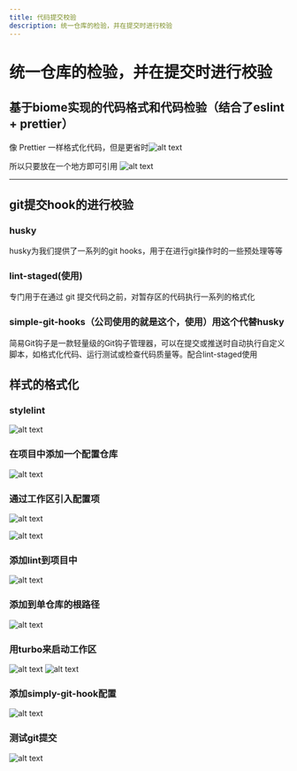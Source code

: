---
title: 代码提交校验
description: 统一仓库的检验，并在提交时进行校验
---


# 统一仓库的检验，并在提交时进行校验

## 基于biome实现的代码格式和代码检验（结合了eslint + prettier）

像 Prettier 一样格式化代码，但是更省时![alt text](./image.png)

所以只要放在一个地方即可引用 ![alt text](./image-1.png)

---

## git提交hook的进行校验

### husky

husky为我们提供了一系列的git hooks，用于在进行git操作时的一些预处理等等

### lint-staged(使用)

专门用于在通过 git 提交代码之前，对暂存区的代码执行一系列的格式化

### simple-git-hooks（公司使用的就是这个，使用）用这个代替husky

简易Git钩子是一款轻量级的Git钩子管理器，可以在提交或推送时自动执行自定义脚本，如格式化代码、运行测试或检查代码质量等。配合lint-staged使用

## 样式的格式化

### stylelint

![alt text](./image-2.png)

### 在项目中添加一个配置仓库
![alt text](./image-3.png)

### 通过工作区引入配置项
![alt text](./image-4.png)

![alt text](./image-5.png)

### 添加lint到项目中

![alt text](./image-6.png)

### 添加到单仓库的根路径

![alt text](./image-7.png)


### 用turbo来启动工作区

![alt text](./image-8.png)
![alt text](./image-10.png)

### 添加simply-git-hook配置

![alt text](./image-9.png)

### 测试git提交

![alt text](./image-11.png)